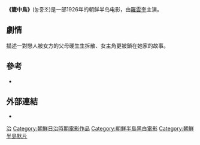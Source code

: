 {{Infobox film
| name            = 籠中鳥
| image           = 
| caption         = 
| film name      = 
| director        = [[李光洙|李光洙]]
| producer        = 
| writer          = [[罗云奎|罗云奎]]
| starring        = [[罗云奎|罗云奎]]
| music           =
| cinematography  = 
| editing         =
| distributor     = 朝鲜映画制作所
| released        = {{Film date|1926|6|19}}
| runtime         = 
| language        = [[无声电影|无声电影]] 
| country         = [[日治朝鲜|日治朝鲜]]
| budget          = 
}}
{{Infobox Korean name
|hangul        =  농중조
|hanja         =  
|rr            = Nongjungjo
|mr            = Nongjungjo
}}
'''《籠中鳥》'''(농중조)是一部1926年的朝鲜半岛电影，由[[羅雲奎|羅雲奎]]主演。

==劇情==
描述一對戀人被女方的父母硬生生拆散、女主角更被鎖在她家的故事。

==參考==
* {{Cite web|url=http://www.koreafilm.org/english/db_detail_eng.asp?p_dataid=00031|title=Nongjungjo(Nongjungjo)|accessdate=2007-05-04|work=[http://www.koreafilm.or.kr/main/main.asp The Korean Film Archive (KOFA)]|deadurl=yes|archiveurl=https://web.archive.org/web/20070927020935/http://www.koreafilm.org/english/db_detail_eng.asp?p_dataid=00031|archivedate=2007-09-27}}

==外部連結==
* {{Cite web|url=http://www.koreafilm.org/english/db_detail_eng03.asp?nation=K&p_dataid=00031|title=Images from ''NongJungJo''|accessdate=2007-05-04|work=[http://www.koreafilm.or.kr/main/main.asp The Korean Film Archive (KOFA)]|deadurl=yes|archiveurl=https://web.archive.org/web/20160303172340/http://www.koreafilm.org/english/db_detail_eng03.asp?nation=K&p_dataid=00031|archivedate=2016-03-03}}

[[Category:1926年日本電影作品|治]]
[[Category:朝鮮日治時期電影作品|Category:朝鮮日治時期電影作品]]
[[Category:朝鮮半島黑白電影|Category:朝鮮半島黑白電影]]
[[Category:朝鮮半島默片|Category:朝鮮半島默片]]